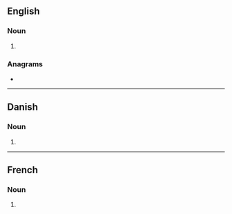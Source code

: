 ==English==

===Noun===
{{head|en|noun plural form}}

# {{plural of|ager|lang=en}}

===Anagrams===
* {{anagrams|en|GRASE|Segar|gaser|gears|rages|regas|sager|sarge|segar}}

----

==Danish==

===Noun===
{{head|da|noun form|g=c}}

# {{genitive singular indefinite of|ager|lang=da}}

----

==French==

===Noun===
{{head|fr|noun plural form|g=m}}

# {{plural of|ager|lang=fr}}